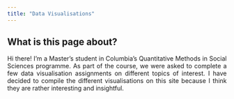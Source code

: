 ```yaml
---
title: "Data Visualisations"
---
```


<style>
body {
text-align: justify}
</style>

## What is this page about?

Hi there! I'm a Master's student in Columbia's Quantitative Methods in Social Sciences programme. As part of the course, we were asked to complete a few data visualisation assignments on different topics of interest. I have decided to compile the different visualisations on this site because I think they are rather interesting and insightful. 
